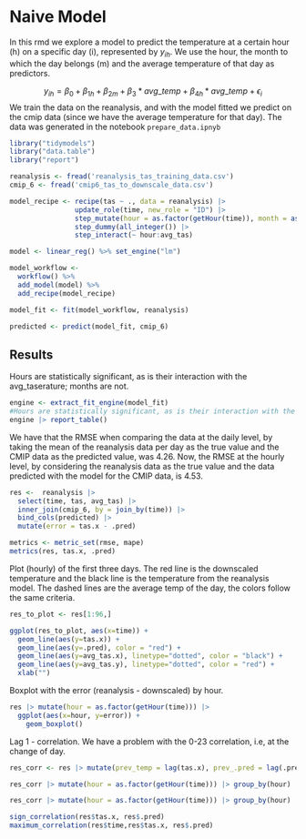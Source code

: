 # Naive Model

In this rmd we explore a model to predict the temperature at a certain hour (h) on a specific day (i), represented by $y_{ih}$. We use the hour, the month to which the day belongs (m) and the average temperature of that day as predictors. 

$$y_{ih} = \beta_0 + \beta_{1h} + \beta_{2m} + \beta_3*avg\_temp + \beta_{4h}*avg\_temp + \epsilon_i $$
We train the data on the reanalysis, and with the model fitted we predict on the cmip data (since we have the average temperature for that day). The data was generated in the notebook `prepare_data.ipnyb`

```r
library("tidymodels")
library("data.table")
library("report")

reanalysis <- fread('reanalysis_tas_training_data.csv') 
cmip_6 <- fread('cmip6_tas_to_downscale_data.csv') 
```

```r
model_recipe <- recipe(tas ~ ., data = reanalysis) |>
                update_role(time, new_role = "ID") |>
                step_mutate(hour = as.factor(getHour(time)), month = as.factor(getMonth(time))) |>
                step_dummy(all_integer()) |>
                step_interact(~ hour:avg_tas)

model <- linear_reg() %>% set_engine("lm")

model_workflow <- 
  workflow() %>% 
  add_model(model) %>% 
  add_recipe(model_recipe)

model_fit <- fit(model_workflow, reanalysis)

predicted <- predict(model_fit, cmip_6)
```

## Results

Hours are statistically significant, as is their interaction with the avg_taserature; months are not. 

```r
engine <- extract_fit_engine(model_fit)
#Hours are statistically significant, as is their interaction with the avg_taserature; months are not. 
engine |> report_table()
```

We have that the RMSE when comparing the data at the daily level, by taking the mean of the reanalysis data per day as the true value and the CMIP data as the predicted value, was 4.26. Now, the RMSE at the hourly level, by considering the reanalysis data as the true value and the data predicted with the model for the CMIP data, is 4.53.

```r

res <-  reanalysis |>
  select(time, tas, avg_tas) |>
  inner_join(cmip_6, by = join_by(time)) |>
  bind_cols(predicted) |>
  mutate(error = tas.x - .pred)

metrics <- metric_set(rmse, mape)
metrics(res, tas.x, .pred)
```

Plot (hourly) of the first three days. The red line is the downscaled temperature and the black line is the temperature from the reanalysis model. The dashed lines are the average temp of the day, the colors follow the same criteria.

```r
res_to_plot <- res[1:96,]

ggplot(res_to_plot, aes(x=time)) +
  geom_line(aes(y=tas.x)) +
  geom_line(aes(y=.pred), color = "red") +
  geom_line(aes(y=avg_tas.x), linetype="dotted", color = "black") +
  geom_line(aes(y=avg_tas.y), linetype="dotted", color = "red") +
  xlab("")
```

Boxplot with the error (reanalysis - downscaled) by hour.

```r
res |> mutate(hour = as.factor(getHour(time))) |> 
  ggplot(aes(x=hour, y=error)) +
    geom_boxplot()
```

Lag 1 - correlation. We have a problem with the 0-23 correlation, i.e, at the change of day.

```r

res_corr <- res |> mutate(prev_temp = lag(tas.x), prev_.pred = lag(.pred))

res_corr |> mutate(hour = as.factor(getHour(time))) |> group_by(hour) |> summarize(cor(tas.x, prev_temp, use = "complete.obs"))

res_corr |> mutate(hour = as.factor(getHour(time))) |> group_by(hour) |> summarize(cor(.pred, prev_.pred, use = "complete.obs"))

```

```r
sign_correlation(res$tas.x, res$.pred)
maximum_correlation(res$time,res$tas.x, res$.pred)
```


